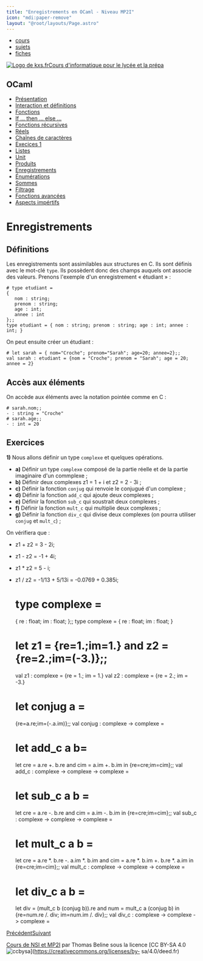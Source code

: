 ```yaml
---
title: "Enregistrements en OCaml - Niveau MP2I"
icon: "mdi:paper-remove"
layout: "@root/layouts/Page.astro"
---
```


  * [cours](https://kxs.fr/cours/)
  * [sujets](https://kxs.fr/sujets/)
  * [fiches](https://kxs.fr/fiches/)

[![Logo de kxs.fr](/img/logo.svg)](https://kxs.fr/)[Cours d'informatique pour
le lycée et la prépa](https://kxs.fr/cours/)

## OCaml

  * [Présentation](.)
  * [Interaction et définitions](interaction-definition)
  * [Fonctions](fonctions)
  * [If … then … else …](if-then-else)
  * [Fonctions récursives](fonctions-recursives)
  * [Réels](reels)
  * [Chaînes de caractères](string)
  * [Execices 1](exercices-1)
  * [Listes](listes)
  * [Unit](unit)
  * [Produits](produits)
  * [Enregistrements](enregistrements)
  * [Énumérations](enumerations)
  * [Sommes](sommes)
  * [Filtrage](filtrage)
  * [Fonctions avancées](fonctions-avancees)
  * [Aspects impértifs](aspects-imperatifs)

# Enregistrements

## Définitions

Les enregistrements sont assimilables aux structures en C. Ils sont définis
avec le mot-clé `type`. Ils possèdent donc des champs auquels ont associe des
valeurs. Prenons l'exemple d'un enregistrement « étudiant » :

    
    
    # type etudiant =
    {
       nom : string;
       prenom : string;
       age : int;
       annee : int
    };;
    type etudiant = { nom : string; prenom : string; age : int; annee : int; }

On peut ensuite créer un étudiant :

    
    
    # let sarah = { nom="Croche"; prenom="Sarah"; age=20; annee=2};;
    val sarah : etudiant = {nom = "Croche"; prenom = "Sarah"; age = 20; annee = 2}

## Accès aux éléments

On accède aux éléments avec la notation pointée comme en C :

    
    
    # sarah.nom;;
    - : string = "Croche"
    # sarah.age;;
    - : int = 20

## Exercices

**1)** Nous allons définir un type `complexe` et quelques opérations.

  * **a)** Définir un type `complexe` composé de la partie réelle et de la partie imaginaire d'un commplexe ;
  * **b)** Définir deux complexes z1 = 1 + i et z2 = 2 - 3i ;
  * **c)** Définir la fonction `conjug` qui renvoie le conjugué d'un complexe ;
  * **d)** Définir la fonction `add_c` qui ajoute deux complexes ;
  * **e)** Définir la fonction `sub_c` qui soustrait deux complexes ;
  * **f)** Définir la fonction `mult_c` qui multiplie deux complexes ;
  * **g)** Définir la fonction `div_c` qui divise deux complexes (on pourra utiliser `conjug` et `mult_c`) ;

On vérifiera que :

  * z1 + z2 = 3 - 2i;
  * z1 - z2 = -1 + 4i;
  * z1 * z2 = 5 - i;
  * z1 / z2 = -1/13 + 5/13i = -0.0769 + 0.385i;

    
    
    # type complexe =
    {
       re : float;
       im : float;
    };;
    type complexe = { re : float; im : float; }
    
    
    # let z1 = {re=1.;im=1.} and z2 = {re=2.;im=(-3.)};;
    val z1 : complexe = {re = 1.; im = 1.}
    val z2 : complexe = {re = 2.; im = -3.}
    
    
    # let conjug a =
    {re=a.re;im=(-.a.im)};;
    val conjug : complexe -> complexe = <fun>
    
    
    # let add_c a b=
    let cre = a.re +. b.re and cim = a.im +. b.im in
    	{re=cre;im=cim};;
    val add_c : complexe -> complexe -> complexe = <fun>
    
    
    # let sub_c a b =
    let cre = a.re -. b.re and cim = a.im -. b.im in
    	{re=cre;im=cim};;
    val sub_c : complexe -> complexe -> complexe = <fun>
    
    
    # let mult_c a b =
    let cre = a.re *. b.re -. a.im *. b.im and cim = a.re *. b.im +. b.re *. a.im in
    	{re=cre;im=cim};;
    val mult_c : complexe -> complexe -> complexe = <fun>
    
    
    # let div_c a b =
    let div = (mult_c b (conjug b)).re and num = mult_c a (conjug b) in
    	{re=num.re /. div; im=num.im /. div};;
    val div_c : complexe -> complexe -> complexe = <fun>

[Précédent](produits)[Suivant](enumerations)

[Cours de NSI et MP2I](https://kxs.fr/cours/) par Thomas Beline sous la
licence [CC BY-SA 4.0
![ccbysa](/img/ccbysa.svg)](https://creativecommons.org/licenses/by-
sa/4.0/deed.fr)

